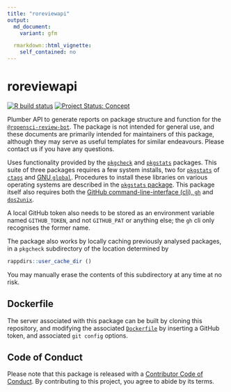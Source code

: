 ```yaml
---
title: "roreviewapi"
output:
  md_document:
    variant: gfm

  rmarkdown::html_vignette:
    self_contained: no
---
```


# roreviewapi

<!-- badges: start -->
[![R build status](https://github.com/ropensci-review-tools/roreviewapi/workflows/R-CMD-check/badge.svg)](https://github.com/ropensci-review-tools/roreviewapi/actions?query=workflow%3AR-CMD-check)
[![Project Status: Concept](https://www.repostatus.org/badges/latest/active.svg)](https://www.repostatus.org/#active)
<!-- badges: end -->

Plumber API to generate reports on package structure and function for the
[`@ropensci-review-bot`](https://github.com/ropensci-review-bot). The package
is not intended for general use, and these documents are primarily intended for
maintainers of this package, although they may serve as useful templates for
similar endeavours. Please contact us if you have any questions.

Uses functionality provided by the
[`pkgcheck`](https://github.com/ropensci-review-tools/pkgcheck) and
[`pkgstats`](https://github.com/ropensci-review-tools/pkgstats) packages. This suite of
three packages requires a few system installs, two for 
[`pkgstats`](https://github.com/ropensci-review-tools/pkgstats) of
[`ctags`](https://ctags.io) and [GNU
`global`](https://www.gnu.org/software/global/). Procedures to install these
libraries on various operating systems are described in the [`pkgstats`
package](https://docs.ropensci.org/pkgstats). This package itself also requires
both the [GitHub command-line-interface (cli), `gh`](https://cli.github.com/)
and [`dos2unix`](https://sourceforge.net/projects/dos2unix/).

A local GitHub token also needs to be stored as an environment
variable named `GITHUB_TOKEN`, and not `GITHUB_PAT` or anything else; the `gh`
cli only recognises the former name.

The package also works by locally caching previously analysed packages, in
a `pkgcheck` subdirectory of the location determined by
```r
rappdirs::user_cache_dir ()
```
You may manually erase the contents of this subdirectory at any time at no
risk.


## Dockerfile

The server associated with this package can be built by cloning this
repository, and modifying the associated
[`Dockerfile`](https://github.com/ropensci-review-tools/roreviewapi/blob/master/Dockerfile)
by inserting a GitHub token, and associated `git config` options.

## Code of Conduct

Please note that this package is released with a [Contributor Code of
Conduct](https://ropensci.org/code-of-conduct/). By contributing to this
project, you agree to abide by its terms.
